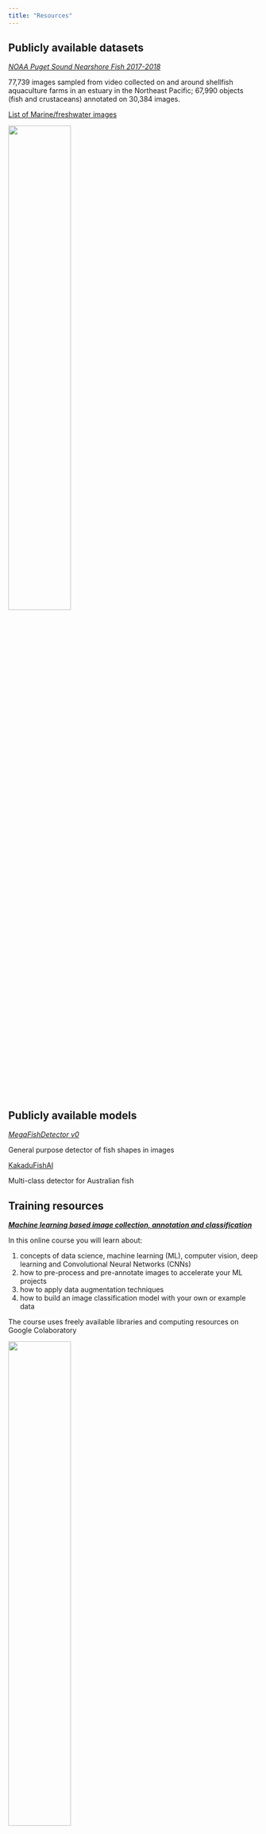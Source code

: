```yaml
---
title: "Resources"
---
```


## Publicly available datasets

[*NOAA Puget Sound Nearshore Fish 2017-2018*](https://lila.science/datasets/noaa-puget-sound-nearshore-fish)

77,739 images sampled from video collected on and around shellfish aquaculture farms in an estuary in the Northeast Pacific; 67,990 objects (fish and crustaceans) annotated on 30,384 images.

[List of Marine/freshwater images](https://lila.science/otherdatasets#images-marine)

![](images/pike.jpg){width="50%" fig-align="center"}

## Publicly available models

[*MegaFishDetector v0*](https://github.com/warplab/megafishdetector/blob/main/MODEL_ZOO.md)

General purpose detector of fish shapes in images

[KakaduFishAI](https://github.com/ajansenn/KakaduFishAI)

Multi-class detector for Australian fish

## Training resources

[***Machine learning based image collection, annotation and classification***](https://fishsizeproject.github.io/Course-MLforImageProcessing/)

In this online course you will learn about:

1.  concepts of data science, machine learning (ML), computer vision, deep learning and Convolutional Neural Networks (CNNs)
2.  how to pre-process and pre-annotate images to accelerate your ML projects
3.  how to apply data augmentation techniques
4.  how to build an image classification model with your own or example data

The course uses freely available libraries and computing resources on Google Colaboratory

![](images/anglerPhone.jpg){width="50%" fig-align="center"}

## Publications

A Scalable Open-Source Framework for Machine Learning-Based Image Collection, Annotation and Classification: A Case Study for Automatic Fish Species Identification (*Catarina NS Silva, Justas Dainys, Sean Simmons, Vincentas Vienožinskis, Asta Audzijonyte*) [Sustainability 14 (21), 14324](https://www.mdpi.com/2071-1050/14/21/14324)

**Preprint:** A machine learning based image classification method to estimate fish sizes from images without a specified reference object (*Catarina Nunes Soares Silva, Justas Dainys, Sean Simmons, Asta Audzijonyte*) [bioRxiv](https://www.biorxiv.org/content/biorxiv/early/2022/12/27/2022.12.27.521854.full.pdf)
